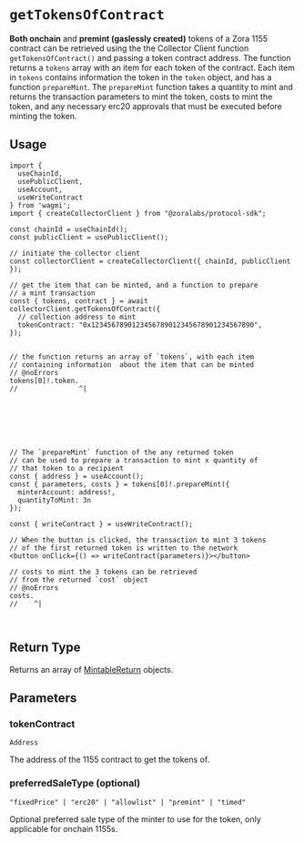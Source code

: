 # `getTokensOfContract`

**Both onchain** and **premint (gaslessly created)** tokens of a Zora 1155 contract can be retrieved using the the Collector Client function 
`getTokensOfContract()` and passing a token contract address. The function returns a `tokens` array with an item for each token of the contract.
Each item in `tokens` contains information the token in the `token` object, and has a function
`prepareMint`.  The `prepareMint` function takes a quantity to mint and returns the transaction parameters to mint the token, costs to mint the token, and any necessary
erc20 approvals that must be executed before minting the token.

## Usage

```tsx twoslash
import { 
  useChainId, 
  usePublicClient, 
  useAccount,
  useWriteContract 
} from 'wagmi';
import { createCollectorClient } from "@zoralabs/protocol-sdk";

const chainId = useChainId();
const publicClient = usePublicClient();

// initiate the collector client
const collectorClient = createCollectorClient({ chainId, publicClient });

// get the item that can be minted, and a function to prepare 
// a mint transaction
const { tokens, contract } = await collectorClient.getTokensOfContract({
  // collection address to mint
  tokenContract: "0x1234567890123456789012345678901234567890",
});


// the function returns an array of `tokens`, with each item
// containing information  about the item that can be minted
// @noErrors
tokens[0]!.token.
//               ^|







// The `prepareMint` function of the any returned token
// can be used to prepare a transaction to mint x quantity of 
// that token to a recipient
const { address } = useAccount();
const { parameters, costs } = tokens[0]!.prepareMint({
  minterAccount: address!,
  quantityToMint: 3n
});

const { writeContract } = useWriteContract();

// When the button is clicked, the transaction to mint 3 tokens 
// of the first returned token is written to the network
<button onClick={() => writeContract(parameters)}></button>

// costs to mint the 3 tokens can be retrieved 
// from the returned `cost` object
// @noErrors
costs.
//    ^|



```

## Return Type

Returns an array of [MintableReturn](/protocol-sdk/collect/getToken#return-type) objects.

## Parameters

### tokenContract

`Address`

The address of the 1155 contract to get the tokens of.

### preferredSaleType (optional)

`"fixedPrice" | "erc20" | "allowlist" | "premint" | "timed"`

Optional preferred sale type of the minter to use for the token, only applicable for onchain 1155s.


